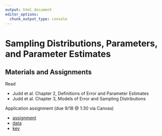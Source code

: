 ```yaml
--- 
output: html_document 
editor_options:  
  chunk_output_type: console
--- 
```

 
# Sampling Distributions, Parameters, and Parameter Estimates 

## Materials and Assignments

Read

- Judd et al. Chapter 2, Definitions of Error and Parameter Estimates
- Judd et al. Chapter 3, Models of Error and Sampling Distributions
 
Application assignment (due 9/18 @ 1:30 via Canvas)

- [assignment]()
- [data]()
- [key]()